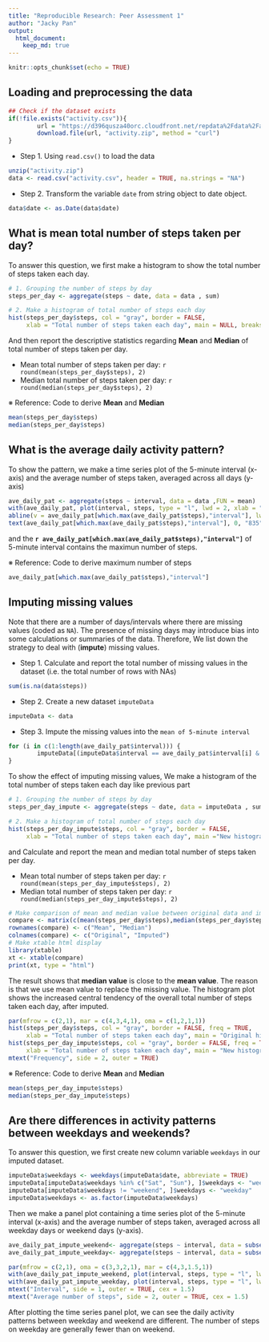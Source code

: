 ```yaml
---
title: "Reproducible Research: Peer Assessment 1"
author: "Jacky Pan"
output: 
  html_document:
    keep_md: true
---
```


```r
knitr::opts_chunk$set(echo = TRUE)
```

## Loading and preprocessing the data
```r
## Check if the dataset exists
if(!file.exists("activity.csv")){
        url = "https://d396qusza40orc.cloudfront.net/repdata%2Fdata%2Factivity.zip"
        download.file(url, "activity.zip", method = "curl")
}
```

* Step 1. Using `read.csv()` to load the data
```r
unzip("activity.zip")
data <- read.csv("activity.csv", header = TRUE, na.strings = "NA")
```

* Step 2. Transform the variable `date` from string object to date object.
```r
data$date <- as.Date(data$date)
```

## What is mean total number of steps taken per day?
To answer this question, we first make a histogram to show the total number of steps taken each day.
```r
# 1. Grouping the number of steps by day
steps_per_day <- aggregate(steps ~ date, data = data , sum)

# 2. Make a histogram of total number of steps each day
hist(steps_per_day$steps, col = "gray", border = FALSE,
     xlab = "Total number of steps taken each day", main = NULL, breaks = 20)
```

And then report the descriptive statistics regarding **Mean** and **Median** of total number of steps taken per day.

* Mean total number of steps taken per day: `r round(mean(steps_per_day$steps), 2)`
* Median total number of steps taken per day: `r round(median(steps_per_day$steps), 2)`

※ Reference: Code to derive **Mean** and **Median**
```r
mean(steps_per_day$steps)
median(steps_per_day$steps)
```

## What is the average daily activity pattern?
To show the pattern, we make a time series plot of the 5-minute interval (x-axis) and the average number of steps taken, averaged across all days (y-axis)
```r
ave_daily_pat <- aggregate(steps ~ interval, data = data ,FUN = mean)
with(ave_daily_pat, plot(interval, steps, type = "l", lwd = 2, xlab = "5-minute interval per day", ylab = "Average number of steps"))
abline(v = ave_daily_pat[which.max(ave_daily_pat$steps),"interval"], lwd = 2, lty = 3,col = "red")
text(ave_daily_pat[which.max(ave_daily_pat$steps),"interval"], 0, "835", col = "red")
```

and the **`r ave_daily_pat[which.max(ave_daily_pat$steps),"interval"]`** of 5-minute interval contains the maximun number of steps.

※ Reference: Code to derive maximum number of steps
```r
ave_daily_pat[which.max(ave_daily_pat$steps),"interval"]
```

## Imputing missing values
Note that there are a number of days/intervals where there are missing values (coded as `NA`). The presence of missing days may introduce bias into some calculations or summaries of the data. Therefore, We list down the strategy to deal with (**impute**) missing values.

* Step 1. Calculate and report the total number of missing values in the dataset (i.e. the total number of rows with NAs)
```r
sum(is.na(data$steps))
```

* Step 2. Create a new dataset `imputeData` 
```r
imputeData <- data
```

* Step 3. Impute the missing values into the `mean of 5-minute interval`
```r
for (i in c(1:length(ave_daily_pat$interval))) {
        imputeData[(imputeData$interval == ave_daily_pat$interval[i] & is.na(imputeData$steps) ), ]$steps = ave_daily_pat$steps[i]        
}
```

To show the effect of imputing missing values, We make a histogram of the total number of steps taken each day like previous part 

```r
# 1. Grouping the number of steps by day
steps_per_day_impute <- aggregate(steps ~ date, data = imputeData , sum)

# 2. Make a histogram of total number of steps each day
hist(steps_per_day_impute$steps, col = "gray", border = FALSE,
     xlab = "Total number of steps taken each day", main ="New histogram after imputing", breaks = 20)
```

and Calculate and report the mean and median total number of steps taken per day.

* Mean total number of steps taken per day: `r round(mean(steps_per_day_impute$steps), 2)`
* Median total number of steps taken per day: `r round(median(steps_per_day_impute$steps), 2)`

```r
# Make comparison of mean and median value between original data and imputed data
compare <- matrix(c(mean(steps_per_day$steps),median(steps_per_day$steps) ,mean(steps_per_day_impute$steps), median(steps_per_day_impute$steps)), nrow = 2, ncol = 2)
rownames(compare) <- c("Mean", "Median")
colnames(compare) <- c("Original", "Imputed")
# Make xtable html display
library(xtable)
xt <- xtable(compare)
print(xt, type = "html")
```


The result shows that **median value** is close to the **mean value**. The reason is that we use mean value to replace the missing value. The histogram plot shows the increased central tendency of the overall total number of steps taken each day, after imputed.
```r
par(mfrow = c(2,1), mar = c(4,3,4,1), oma = c(1,2,1,1))
hist(steps_per_day$steps, col = "gray", border = FALSE, freq = TRUE,
     xlab = "Total number of steps taken each day", main = "Original histogram", breaks = 20, ylim = c(0,15))
hist(steps_per_day_impute$steps, col = "gray", border = FALSE, freq = TRUE,
     xlab = "Total number of steps taken each day", main = "New histogram after imputing", breaks = 20, ylim = c(0,15))
mtext("Frequency", side = 2, outer = TRUE)

```

※ Reference: Code to derive **Mean** and **Median**
```r
mean(steps_per_day_impute$steps)
median(steps_per_day_impute$steps)
```


## Are there differences in activity patterns between weekdays and weekends?
To answer this question, we first create new column variable `weekdays` in our imputed dataset. 

```r
imputeData$weekdays <- weekdays(imputeData$date, abbreviate = TRUE)
imputeData[imputeData$weekdays %in% c("Sat", "Sun"), ]$weekdays <- "weekend"
imputeData[imputeData$weekdays != "weekend", ]$weekdays <- "weekday"
imputeData$weekdays <- as.factor(imputeData$weekdays)
```

Then we make a panel plot containing a time series plot of the 5-minute interval (x-axis) and the average number of steps taken, averaged across all weekday days or weekend days (y-axis).

```r
ave_daily_pat_impute_weekend<- aggregate(steps ~ interval, data = subset(imputeData, weekdays == "weekend") ,FUN = mean)
ave_daily_pat_impute_weekday<- aggregate(steps ~ interval, data = subset(imputeData, weekdays == "weekday") ,FUN = mean)

par(mfrow = c(2,1), oma = c(3,3,2,1), mar = c(4,3,1.5,1))
with(ave_daily_pat_impute_weekend, plot(interval, steps, type = "l", lwd = 2,  xlab = "", ylab = "", main = "Weekend"))
with(ave_daily_pat_impute_weekday, plot(interval, steps, type = "l", lwd = 2, xlab = "", ylab = "", main = "Weekday"))
mtext("Interval", side = 1, outer = TRUE, cex = 1.5)
mtext("Average number of steps", side = 2, outer = TRUE, cex = 1.5)
```

After plotting the time series panel plot, we can see the daily activity patterns between weekday and weekend are different. The number of steps on weekday are generally fewer than on weekend.
